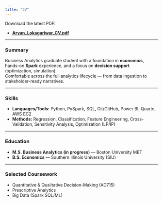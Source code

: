 ```yaml
---
title: "CV"
---
```


Download the latest PDF:

- **[Aryan_Lokagariwar_CV.pdf](assets/cv/Aryan_Lokagariwar_CV.pdf)**

---

### Summary

Business Analytics graduate student with a foundation in **economics**, hands-on **Spark** experience, and a focus on **decision support** (optimization, simulation).  
Comfortable across the full analytics lifecycle — from data ingestion to stakeholder-ready narratives.

---

### Skills

- **Languages/Tools:** Python, PySpark, SQL, Git/GitHub, Power BI, Quarto, AWS EC2  
- **Methods:** Regression, Classification, Feature Engineering, Cross-Validation, Sensitivity Analysis, Optimization (LP/IP)

---

### Education

- **M.S. Business Analytics (in progress)** — Boston University MET  
- **B.S. Economics** — Southern Illinois University (SIU)

---

### Selected Coursework

- Quantitative & Qualitative Decision-Making (AD715)  
- Prescriptive Analytics  
- Big Data (Spark SQL/ML)
